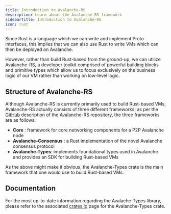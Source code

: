 ```yaml
---
title: Introduction to Avalanche-RS
description: Learn about the Avalanche-RS framework
sidebarTitle: Introduction to Avalanche-RS
icon: rust
---
```


Since Rust is a language which we can write and implement Proto interfaces, this implies that we can also use Rust to write VMs which can then be deployed on Avalanche.

However, rather than build Rust-based from the ground-up, we can utilize Avalanche-RS, a developer toolkit comprised of powerful building blocks and primitive types which allow us to focus exclusively on the business logic of our VM rather than working on low-level logic.

## Structure of Avalanche-RS

Although Avalanche-RS is currently primarily used to build Rust-based VMs, Avalanche-RS actually consists of three different frameworks; as per the [GitHub](https://github.com/ava-labs/avalanche-rs) description of the Avalanche-RS repository, the three frameworks are as follows:

- **Core** : framework for core networking components for a P2P Avalanche node
- **Avalanche-Consensus** : a Rust implementation of the novel Avalanche consensus protocol
- **Avalanche-Types**: implements foundational types used in Avalanche and provides an SDK for building Rust-based VMs

As the above might make it obvious, the Avalanche-Types crate is the main framework that one would use to build Rust-based VMs.

## Documentation

For the most up-to-date information regarding the Avalache-Types library, please refer to the associated [crates.io](https://crates.io/crates/avalanche-types) page for the Avalanche-Types crate.
